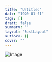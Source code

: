```yaml
---
title: "Untitled"
date: "1970-01-01"
tags: []
draft: false
summary: ""
layout: "PostLayout"
authors: []
cover: ""
---
```


![Image](https://prod-files-secure.s3.us-west-2.amazonaws.com/5956c749-d457-4730-a1d5-34ca41ebc0fa/f8c9f00e-195e-43b5-9892-0068b25d2d70/PNG_image.png?X-Amz-Algorithm=AWS4-HMAC-SHA256&X-Amz-Content-Sha256=UNSIGNED-PAYLOAD&X-Amz-Credential=ASIAZI2LB466S2UO5Y2K%2F20250514%2Fus-west-2%2Fs3%2Faws4_request&X-Amz-Date=20250514T230914Z&X-Amz-Expires=3600&X-Amz-Security-Token=IQoJb3JpZ2luX2VjEGcaCXVzLXdlc3QtMiJHMEUCIBtebkMbp8jr6lc5MS2POILSUfylsdCg3Mg7ixpAVhLZAiEAikqYIQLzdlgpahbGFgwHBt%2FuPnOgf1I8W4UrZGGPPnwq%2FwMIIBAAGgw2Mzc0MjMxODM4MDUiDM6Nj%2B19YXJgrulmbCrcA%2F%2FVZ1%2FEbGSkSXeUMmRmoDu8SJF2IviSSpg%2FoJ%2BALaKSX8Z1dPBc%2BJytnK49FiQz%2BrYejVCJFVeFCUXIsKLjbACJSdUmkwcUPxlKlq69anSQZXac23XuQ06tj0jj6P8%2F9KakhFYggDDIiFfA8qkMNdq%2BzqbDxDzQDY%2BgYjutA5etzNcDwAbKGBJnig%2F7XZeDjid2SpdOEslXwHmi5ZxG2IGYZQmnKEeMT0vWCl42BRlanTWi9nyshflnRWxqmI4gjGCF5KCsyZDRPO9jmz8hI7cjcDjW%2F29EwVi23pGW5UkWO5BpRKku3qnf5V06J7zSYLpw9iLepDxaGlgdaIOWVDQnxjWGx4JHeaBmmD19P7XmEmwoDrtvBqqPFozlhG14Lw2mo1qb1dOwYPo6poy8wJIZXeH3sMY79KASaxCjfQt0ukwBsDC7sHVssB1JNAul72FXzVZQp8NilSe7miO8Cy2Sk3jWQVJlHLmONO%2BMpYGrYVBKPoEgFQmjvueCjRBbeF8J3Ri%2BXQvrFcGojfnodOOJT3qlxScdUKK3LCrZtwf2lx6Bj886%2FhB06fCgFvmZkqnNyBOfcshPUO0MWZ1A7kMjpSf178m3ycFR5nCYwOjhnGLzAsRIEmggppCNMKW4lMEGOqUBC2fleDhnzPKgr1Cll26hloYJRMa%2BGYlf0jjxkN44xUfLEQ380DCRfYxO%2FW4hxj37LqR1qCSH%2FnpEmSotSbnqykkRrDlZkMvY1Daz6vr1Ab9neIRtOU7XfIAWxWRtmBCPOZIpOAjsIDQ%2FhxpSwntVfZhxxFIJtvQxCsJxkKFVpZ4i%2FZ7ZGSx82OI%2BbCKIv5JQe20gmUj%2Fd7Dvunle88n8Je4vbLft&X-Amz-Signature=0362ddeb03b17d0ca0687089acae6cae7fd592373a8ba8104e57b6ffad0822ae&X-Amz-SignedHeaders=host&x-id=GetObject)
